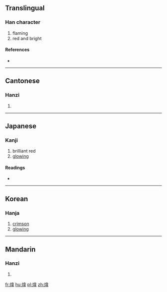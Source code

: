 {{also|炜}}
==Translingual==

===Han character===
{{Han char|rn=86|rad=火|as=09|sn=13|four=9585<sub>6</sub>|canj=火木一手 (FDMQ)}}

# flaming
# red and bright

====References====
* {{Han ref|kx=0676.140|dkj=19189|dj=1087.180|hdz=32220.050|uh=7152|ud=29010|bh=DE6D|bd=56941}}

----

==Cantonese==

===Hanzi===
{{yue-hanzi|jyut=wai5|y=wai5|sim=炜}}

# {{defn|lang=yue|sort=火09}}

----

==Japanese==

===Kanji===
{{ja-kanji|grade=|rs=火09}}

# brilliant red
# [[glowing]]

====Readings====
* {{ja-readings|on=[[い]] (i), [[き]] (ki)|kun=}}

----

==Korean==

===Hanja===
{{ko-hanja|hangeul=위|eumhun=|rv=wi|mr=wi|y=wi}}

# [[crimson]]
# [[glowing]]

----

==Mandarin==

===Hanzi===
{{cmn-hanzi|sim=炜|pin=[[wěi]] ([[wei3]])|wg=wei<sup>3</sup>}}

# {{defn|lang=cmn|sort=火09}}

[[fr:煒]]
[[hu:煒]]
[[pl:煒]]
[[zh:煒]]